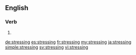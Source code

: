 ==English==

===Verb===
{{head|en|present participle}}

# {{present participle of|stress|lang=en|nocat=1}}

[[de:stressing]]
[[es:stressing]]
[[fr:stressing]]
[[my:stressing]]
[[ja:stressing]]
[[simple:stressing]]
[[sv:stressing]]
[[vi:stressing]]